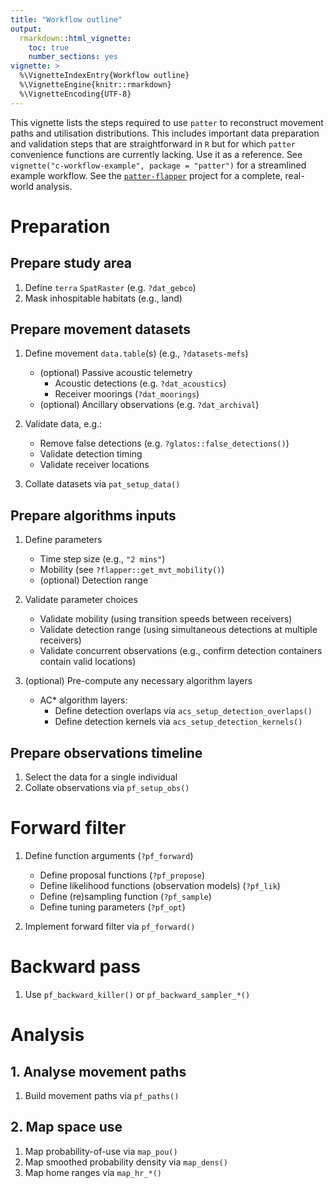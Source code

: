 ```yaml
---
title: "Workflow outline"
output: 
  rmarkdown::html_vignette:
    toc: true
    number_sections: yes
vignette: >
  %\VignetteIndexEntry{Workflow outline}
  %\VignetteEngine{knitr::rmarkdown}
  %\VignetteEncoding{UTF-8}
---
```


This vignette lists the steps required to use `patter` to reconstruct movement paths and utilisation distributions. This includes important data preparation and validation steps that are straightforward in `R` but for which `patter` convenience functions are currently lacking. Use it as a reference. See `vignette("c-workflow-example", package = "patter")` for a streamlined example workflow. See the [`patter-flapper`](https://github.com/edwardlavender/patter-flapper) project for a complete, real-world analysis.

# Preparation

## Prepare study area

1. Define `terra` `SpatRaster` (e.g. `?dat_gebco`)
2. Mask inhospitable habitats (e.g., land)

## Prepare movement datasets

1. Define movement `data.table`(s) (e.g., `?datasets-mefs`)

    - (optional) Passive acoustic telemetry 
        - Acoustic detections (e.g. `?dat_acoustics`)
        - Receiver moorings (`?dat_moorings`)
    - (optional) Ancillary observations (e.g. `?dat_archival`)
    
2. Validate data, e.g.:

    - Remove false detections (e.g. `?glatos::false_detections()`)
    - Validate detection timing
    - Validate receiver locations
    
3. Collate datasets via `pat_setup_data()`

## Prepare algorithms inputs

1. Define parameters

   - Time step size (e.g., `"2 mins"`)
   - Mobility (see `?flapper::get_mvt_mobility()`)
   - (optional) Detection range

2. Validate parameter choices

   - Validate mobility (using transition speeds between receivers)
   - Validate detection range (using simultaneous detections at multiple receivers)
   - Validate concurrent observations (e.g., confirm detection containers contain valid locations)

3. (optional) Pre-compute any necessary algorithm layers

   - AC* algorithm layers:
      - Define detection overlaps via `acs_setup_detection_overlaps()`
      - Define detection kernels via `acs_setup_detection_kernels()`

## Prepare observations timeline

1. Select the data for a single individual
2. Collate observations via `pf_setup_obs()`

# Forward filter

1. Define function arguments (`?pf_forward`)

   - Define proposal functions (`?pf_propose`)
   - Define likelihood functions (observation models) (`?pf_lik`)
   - Define (re)sampling function (`?pf_sample`)
   - Define tuning parameters (`?pf_opt`)

2. Implement forward filter via `pf_forward()`

# Backward pass 

1. Use `pf_backward_killer()` or `pf_backward_sampler_*()` 

# Analysis 

## 1. Analyse movement paths

1. Build movement paths via `pf_paths()`

## 2. Map space use

1. Map probability-of-use via `map_pou()`
2. Map smoothed probability density via `map_dens()`
3. Map home ranges via `map_hr_*()`
